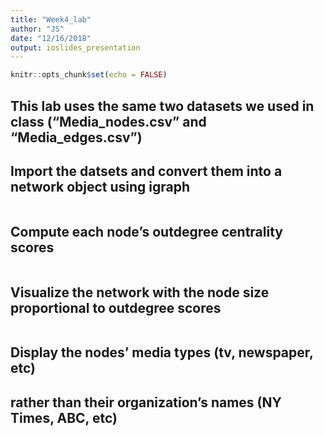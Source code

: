 ```yaml
---
title: "Week4_lab"
author: "JS"
date: "12/16/2018"
output: ioslides_presentation
---
```


```r
knitr::opts_chunk$set(echo = FALSE)
```

## This lab uses the same two datasets we used in class ("Media_nodes.csv" and "Media_edges.csv")
## Import the datsets and convert them into a network object using igraph 

```r


```

## Compute each node's outdegree centrality scores 

```r


```

## Visualize the network with the node size proportional to outdegree scores 
```r


```

## Display the nodes' media types (tv, newspaper, etc) 
## rather than their organization's names (NY Times, ABC, etc)

```r


```

